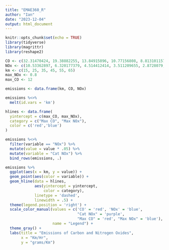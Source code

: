 ```yaml
---
title: "EMAE360_R"
author: "Ian"
date: "2023-12-04"
output: html_document
---
```


```r
knitr::opts_chunk$set(echo = TRUE)
library(tidyverse)
library(magrittr)
library(reshape2)
```

```r
CO <- c(32.31470424, 19.38882255, 13.84915896, 10.77156808, 8.813101157, 7.457239441)
NOx <- c(10.53362897, 6.320177379, 4.514412414, 3.511209655, 2.8728079, 2.430837454)
km <- c(15, 25, 35, 45, 55, 65)
max_NOx <- 0.8
max_CO <- 12

emissions <- data.frame(km, CO, NOx)

emissions %<>% 
  melt(id.vars = 'km')

hlines <- data.frame(
  yintercept = c(max_CO, max_NOx),
  category = c("Max CO", "Max NOx"),
  color = c('red','blue')
)

emissions %<>%
  filter(variable == "NOx") %>%
  mutate(value = value * .05) %>%
  mutate(variable = "Cat NOx") %>%
  bind_rows(emissions, .)

emissions %>% 
  ggplot(aes(x = km, y = value)) +
  geom_point(aes(color = variable)) +
  geom_hline(data = hlines,
             aes(yintercept = yintercept,
                 color = category),
             linetype = 'dashed', 
             linewidth = .5) + 
  theme(legend.position = 'right') +
  scale_color_manual(values = c('CO' = 'red', 'NOx' = 'blue', 
                                "Cat NOx" = 'purple',
                                "Max CO" = 'red', "Max NOx" = 'blue'),
                     name = "Legend") + 
  theme_gray() +
  labs(title = "Emissions of Carbon and Nitrogen Oxides",
       x = "Km/Hr",
       y = "grams/Km")
```
